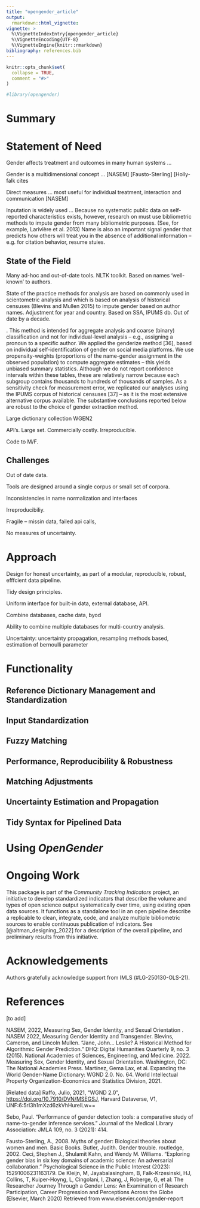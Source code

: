 ```yaml
---
title: "opengender_article"
output: 
  rmarkdown::html_vignette:
vignette: >
  %\VignetteIndexEntry{opengender_article}
  %\VignetteEncoding{UTF-8}
  %\VignetteEngine{knitr::rmarkdown}
bibliography: references.bib
---
```


```r
knitr::opts_chunk$set(
  collapse = TRUE,
  comment = "#>"
)
```

```r
#library(opengender)
```

# Summary

# Statement of Need

Gender affects treatment and outcomes in many human systems ...

Gender is a multidimensional concept ... [NASEM] [Fausto-Sterling] [Holly-falk cites

Direct measures ... most useful for individual treatment, interaction and communication [NASEM]

Inputation is widely used ... Because no systematic public data on self-reported characteristics exists, however, research on must use bibliometric methods to impute gender from many bibliometric purposes. (See, for example, Larivière et al. 2013) Name is also an important signal gender that predicts how others will treat you in the absence of additional information -- e.g. for citation behavior, resume stuies.

## State of the Field

Many ad-hoc and out-of-date tools. NLTK toolkit. Based on names 'well-known' to authors.

State of the practice methods for analysis are based on commonly used in scientometric analysis and which is based on analysis of historical censuses (Blevins and Mullen 2015) to impute gender based on author names. Adjustment for year and country. Based on SSA, IPUMS db. Out of date by a decade.

. This method is intended for aggregate analysis and coarse (binary) classification and not for individual-level analysis -- e.g., assigning a pronoun to a specific author. We applied the genderize method [36], based on individual self-identification of gender on social media platforms. We use propensity-weights (proportions of the name-gender assignment in the observed population) to compute aggregate estimates -- this yields unbiased summary statistics. Although we do not report confidence intervals within these tables, these are relatively narrow because each subgroup contains thousands to hundreds of thousands of samples. As a sensitivity check for measurement error, we replicated our analyses using the IPUMS corpus of historical censuses [37] -- as it is the most extensive alternative corpus available. The substantive conclusions reported below are robust to the choice of gender extraction method.

Large dictionary collection WGEN2

API's. Large set. Commercially costly. Irreproducible.

Code to M/F.

## Challenges

Out of date data.

Tools are designed around a single corpus or small set of corpora.

Inconsistencies in name normalization and interfaces

Irreproducibiliy.

Fragile -- missin data, failed api calls,

No measures of uncertainty.

# Approach

Design for honest uncertainty, as part of a modular, reproducible, robust, efffcient data pipeline.

Tidy design principles.

Uniform interface for built-in data, external database, API.

Combine databases, cache data, byod

Ability to combine multiple databases for multi-country analysis.

Uncertainty: uncertainty propagation, resampling methods based, estimation of bernoulli parameter

# Functionality

## Reference Dictionary Management and Standardization

## Input Standardization

## Fuzzy Matching

## Performance, Reproducibility & Robustness

## Matching Adjustments

## Uncertainty Estimation and Propagation

## Tidy Syntax for Pipelined Data

# Using *OpenGender*

# Ongoing Work

This package is part of the *Community Tracking Indicators* project, an initiative to develop standardized indicators that describe the volume and types of open science output systematically over time, using existing open data sources. It functions as a standalone tool in an open pipeline describe a replicable to clean, integrate, code, and analyze multiple bibliometric sources to enable continuous publication of indicators. See [@altman_designing_2022] for a description of the overall pipeline, and preliminary results from this initiative.

# Acknowledgements

Authors gratefully acknowledge support from IMLS (#LG-250130-OLS-21).

# References

[to add]

NASEM, 2022, Measuring Sex, Gender Identity, and Sexual Orientation . NASEM 2022, Measuring Gender Identity and Transgender. Blevins, Cameron, and Lincoln Mullen. "Jane, John... Leslie? A Historical Method for Algorithmic Gender Prediction." DHQ: Digital Humanities Quarterly 9, no. 3 (2015). National Academies of Sciences, Engineering, and Medicine. 2022. Measuring Sex, Gender Identity, and Sexual Orientation. Washington, DC: The National Academies Press. Martínez, Gema Lax, et al. Expanding the World Gender-Name Dictionary: WGND 2.0. No. 64. World Intellectual Property Organization-Economics and Statistics Division, 2021.

[Related data] Raffo, Julio, 2021, "WGND 2.0", <https://doi.org/10.7910/DVN/MSEGSJ>, Harvard Dataverse, V1, UNF:6:5rI3h1mXzd6zkVhHurelLw==

Sebo, Paul. "Performance of gender detection tools: a comparative study of name-to-gender inference services." Journal of the Medical Library Association: JMLA 109, no. 3 (2021): 414.

Fausto-Sterling, A., 2008. Myths of gender: Biological theories about women and men. Basic Books. Butler, Judith. Gender trouble. routledge, 2002. Ceci, Stephen J., Shulamit Kahn, and Wendy M. Williams. "Exploring gender bias in six key domains of academic science: An adversarial collaboration." Psychological Science in the Public Interest (2023): 15291006231163179. De Kleijn, M, Jayabalasingham, B, Falk-Krzesinski, HJ, Collins, T, Kuiper-Hoyng, L, Cingolani, I, Zhang, J, Roberge, G, et al: The Researcher Journey Through a Gender Lens: An Examination of Research Participation, Career Progression and Perceptions Across the Globe (Elsevier, March 2020) Retrieved from www.elsevier.com/gender-report
